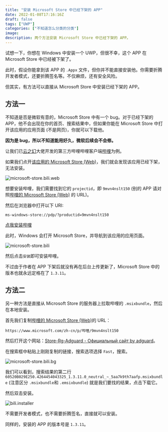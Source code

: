 ```yaml
---
title: "安装 Microsoft Store 中已经下架的 APP"
date: 2022-01-08T17:16:16Z
draft: false
tags: ["UWP"]
categories: ["不知道怎么分类的分类"]
image:
description: 两个方法安装 Microsoft Store 中已经下架的 APP。
---
```


试想一下，你想在 Windows 中安装一个 UWP，但很不幸，这个 APP 在 Microsoft Store 中已经被下架了。

此时，假设你能拿到该 APP 的 `.Appx` 文件，但你并不能直接安装他。你需要折腾开发者模式，还要折腾签名等。不仅麻烦，还有安全风险。

但其实，有方法可以直接从 Microsoft Store 中安装已经下架的 APP。

## 方法一

不知道是否是微软有意的，Microsoft Store 中有一个 bug。对于已经下架的 APP，他不会出现在你的首页、搜索结果中，但如果你能在 Microsoft Store 中打开该应用的应用页面 (不是网页)，你就可以下载他。

**因为是 bug，所以不知道能用好久，微软后续会不会修。**

让我们已[云之幻](https://github.com/Richasy)大佬开发的第三方哔哩哔哩客户端[哔哩](https://github.com/Richasy/Bili.Uwp)为例。

如果我们点开[该应用的 Microsoft Store (Web)](https://www.microsoft.com/zh-cn/p/%E5%93%94%E5%93%A9/9mvn4nslt150)，我们就会发现该应用已经下架，无法安装。

![microsoft-store.bili.web](https://mogeko.github.io/blog-images/r/088/microsoft-store.bili.web.png)

想要安装哔哩，我们需要找到它的 `projectid`，即 `9mvn4nslt150` (别的 APP 请对照[哔哩的 Microsoft Store (Web)](https://www.microsoft.com/zh-cn/p/%E5%93%94%E5%93%A9/9mvn4nslt150) 的 URL)。

然后在浏览器中打开以下 URI:

```plaintext
ms-windows-store://pdp/?productid=9mvn4nslt150
```

[点我安装哔哩](ms-windows-store://pdp/?productid=9mvn4nslt150)

此时，Windows 会打开 Microsoft Store，并导航到该应用的应用页面。

![microsoft-store.bili](https://mogeko.github.io/blog-images/r/088/microsoft-store.bili.png)

然后点击`安装`即可安装哔哩。

不过由于作者在 APP 下架后就没有再在后台上传更新了，Microsoft Store 中的版本也就永远定格在了 `1.3.11`。

## 方法二

另一种方法是直接从 Microsoft Store 的服务器上拉取哔哩的 `.msixbundle`，然后在本地安装。

首先我们复制[哔哩的 Microsoft Store (Web)](https://www.microsoft.com/zh-cn/p/%E5%93%94%E5%93%A9/9mvn4nslt150)的 URL：

```plaintext
https://www.microsoft.com/zh-cn/p/哔哩/9mvn4nslt150
```

然后打开这个网站：[Store-Rg-Adguard - Официальный сайт by adguard](https://store.rg-adguard.net)。

在搜索框中粘贴上刚刚复制的链接，搜索选项选择 `Fast`，搜索。

![microsoft-store.bili.bg](https://mogeko.github.io/blog-images/r/088/microsoft-store.bili.bg.png)

我们可以看到，搜索结果的第二行 `60520B029E250.4264454043325_1.3.11.0_neutral_~_5aa7k9th7aafp.msixbundle` (注意区分 `.msixbundle`和 `.emsixbundle`) 就是我们要找的结果，点击下载它。

然后双击安装。

![bili.installer](https://mogeko.github.io/blog-images/r/088/bili.installer.png)

不需要开发者模式，也不需要折腾签名，直接就可以安装。

同样的，安装的 APP 的版本号是 `1.3.11`。
